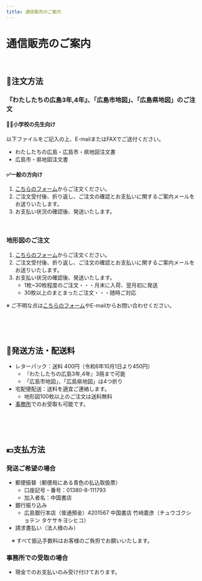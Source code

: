 ```yaml
---
title: 通信販売のご案内
---
```



<Breadcrumbs />

# 通信販売のご案内

<br />

## 🛒注文方法

<div className="custom-border"></div>

### 『わたしたちの広島3年,4年』、「広島市地図」、「広島県地図」のご注文

#### 🧑‍🏫小学校の先生向け
以下ファイルをご記入の上、E-mailまたはFAXでご送付ください。
- わたしたちの広島・広島市・県地図注文書
- 広島市・県地図注文書

#### ✅一般の方向け
1. [こちらのフォーム](https://forms.gle/6u5BAaspssEDjGtf8)からご注文ください。
2. ご注文受付後、折り返し、ご注文の確認とお支払いに関するご案内メールをお送りいたします。
3. お支払い状況の確認後、発送いたします。

<br />

### 地形図のご注文
1. [こちらのフォーム](https://forms.gle/px2mS6unWPhY7UwM6)からご注文ください。
2. ご注文受付後、折り返し、ご注文の確認とお支払いに関するご案内メールをお送りいたします。
3. お支払い状況の確認後、発送いたします。
    - 1枚~30枚程度のご注文・・・月末に入荷、翌月初に発送
    - 30枚以上のまとまったご注文・・・随時ご対応

※ ご不明な点は[こちらのフォーム](https://forms.gle/px2mS6unWPhY7UwM6)やE-mailからお問い合わせください。

<br />
<br />
<br />

## 🚚発送方法・配送料

<div className="custom-border"></div>

- レターパック：送料 400円（令和6年10月1日より450円）
    - 『わたしたちの広島3年,4年』3冊まで可能　　
    - 「広島市地図」、「広島県地図」は4つ折り
　
- 宅配便配送：送料を適宜ご連絡します。
    - 地形図100枚以上のご注文は送料無料
　　
- [事務所](/access)でのお受取も可能です。

<br />
<br />
<br />

## 💶支払方法

<div className="custom-border"></div>


### 発送ご希望の場合

- 郵便振替（郵便局にある青色の払込取扱票）
    - 口座記号・番号：01380-8-111793
    - 加入者名：中国書店
- 銀行振り込み
    - 広島銀行本店（普通預金）4201567 中国書店 竹﨑嘉彦（チュウゴクショテン タケサキヨシヒコ）
- 請求書払い（法人様のみ）

　※ すべて振込手数料はお客様のご負担でお願いいたします。

### 事務所での受取の場合
- 現金でのお支払いのみ受け付けております。

<br />
<br />
<br />
